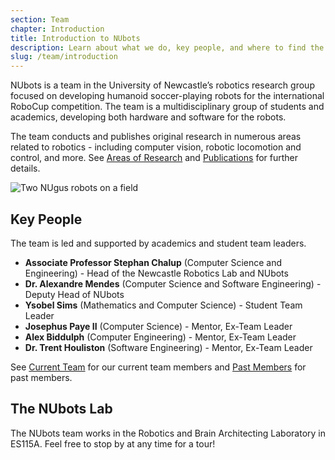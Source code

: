 ```yaml
---
section: Team
chapter: Introduction
title: Introduction to NUbots
description: Learn about what we do, key people, and where to find the lab.
slug: /team/introduction
---
```


NUbots is a team in the University of Newcastle’s robotics research group focused on developing humanoid soccer-playing robots for the international RoboCup competition. The team is a multidisciplinary group of students and academics, developing both hardware and software for the robots.

The team conducts and publishes original research in numerous areas related to robotics - including computer vision, robotic locomotion and control, and more. See [Areas of Research](/team/areas-of-research) and [Publications](/team/publications) for further details.

![Two NUgus robots on a field](./images/nugus-on-field.jpg)

## Key People

The team is led and supported by academics and student team leaders.

- **Associate Professor Stephan Chalup** (Computer Science and Engineering) - Head of the Newcastle Robotics Lab and NUbots
- **Dr. Alexandre Mendes** (Computer Science and Software Engineering) - Deputy Head of NUbots
- **Ysobel Sims** (Mathematics and Computer Science) - Student Team Leader
- **Josephus Paye II** (Computer Science) - Mentor, Ex-Team Leader
- **Alex Biddulph** (Computer Engineering) - Mentor, Ex-Team Leader
- **Dr. Trent Houliston** (Software Engineering) - Mentor, Ex-Team Leader

See [Current Team](/team/current-members) for our current team members and [Past Members](/team/past-members) for past members.

## The NUbots Lab

The NUbots team works in the Robotics and Brain Architecting Laboratory in ES115A. Feel free to stop by at any time for a tour!
